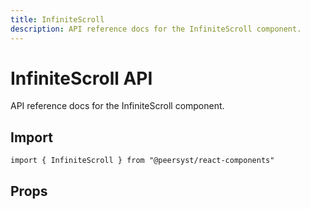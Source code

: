```yaml
---
title: InfiniteScroll
description: API reference docs for the InfiniteScroll component.
---
```



# InfiniteScroll API

API reference docs for the InfiniteScroll component.

## Import

```tsx
import { InfiniteScroll } from "@peersyst/react-components"
```

## Props

<Props component="InfiniteScroll" />